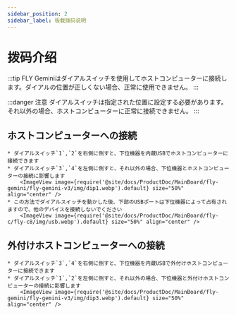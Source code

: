 ```yaml
---
sidebar_position: 2
sidebar_label: 板载拨码说明
---
```


# 拨码介绍

:::tip
FLY Geminiはダイアルスイッチを使用してホストコンピューターに接続します。ダイアルの位置が正しくない場合、正常に使用できません。
:::

:::danger 注意
ダイアルスイッチは指定された位置に設定する必要があります。それ以外の場合、ホストコンピューターに正常に接続できません。
:::

## ホストコンピューターへの接続

    * ダイアルスイッチ`1`,`2`を右側に倒すと、下位機器を内蔵USBでホストコンピューターに接続できます
    * ダイアルスイッチ`3`,`4`を左側に倒すと、それ以外の場合、下位機器とホストコンピューターの接続に影響します
        <ImageView image={require('@site/docs/ProductDoc/MainBoard/fly-gemini/fly-gemini-v3/img/dip1.webp').default} size="50%" align="center" />
    * この方法でダイアルスイッチを動かした後、下部のUSBポートは下位機器によって占有されますので、他のデバイスを接続しないでください
        <ImageView image={require('@site/docs/ProductDoc/MainBoard/fly-c/fly-c8/img/usb.webp').default} size="50%" align="center" />


## 外付けホストコンピューターへの接続

    * ダイアルスイッチ`3`,`4`を右側に倒すと、下位機器を内蔵USBで外付けホストコンピューターに接続できます
    * ダイアルスイッチ`1`,`2`を左側に倒すと、それ以外の場合、下位機器と外付けホストコンピューターの接続に影響します
        <ImageView image={require('@site/docs/ProductDoc/MainBoard/fly-gemini/fly-gemini-v3/img/dip3.webp').default} size="50%" align="center" />